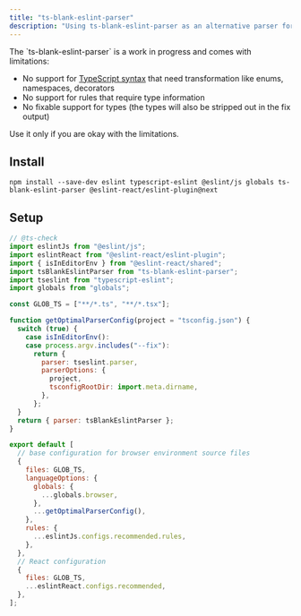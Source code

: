 ```yaml
---
title: "ts-blank-eslint-parser"
description: "Using ts-blank-eslint-parser as an alternative parser for TypeScript projects"
---
```


<Callout type="warn">
The `ts-blank-eslint-parser` is a work in progress and comes with limitations:

- No support for [TypeScript syntax](https://github.com/bloomberg/ts-blank-space/blob/main/docs/unsupported_syntax.md) that need transformation like enums, namespaces, decorators
- No support for rules that require type information
- No fixable support for types (the types will also be stripped out in the fix output)

Use it only if you are okay with the limitations.

</Callout>

## Install

```package-install
npm install --save-dev eslint typescript-eslint @eslint/js globals ts-blank-eslint-parser @eslint-react/eslint-plugin@next
```

## Setup

```js title="eslint.config.js"
// @ts-check
import eslintJs from "@eslint/js";
import eslintReact from "@eslint-react/eslint-plugin";
import { isInEditorEnv } from "@eslint-react/shared";
import tsBlankEslintParser from "ts-blank-eslint-parser";
import tseslint from "typescript-eslint";
import globals from "globals";

const GLOB_TS = ["**/*.ts", "**/*.tsx"];

function getOptimalParserConfig(project = "tsconfig.json") {
  switch (true) {
    case isInEditorEnv():
    case process.argv.includes("--fix"):
      return {
        parser: tseslint.parser,
        parserOptions: {
          project,
          tsconfigRootDir: import.meta.dirname,
        },
      };
  }
  return { parser: tsBlankEslintParser };
}

export default [
  // base configuration for browser environment source files
  {
    files: GLOB_TS,
    languageOptions: {
      globals: {
        ...globals.browser,
      },
      ...getOptimalParserConfig(),
    },
    rules: {
      ...eslintJs.configs.recommended.rules,
    },
  },
  // React configuration
  {
    files: GLOB_TS,
    ...eslintReact.configs.recommended,
  },
];
```
